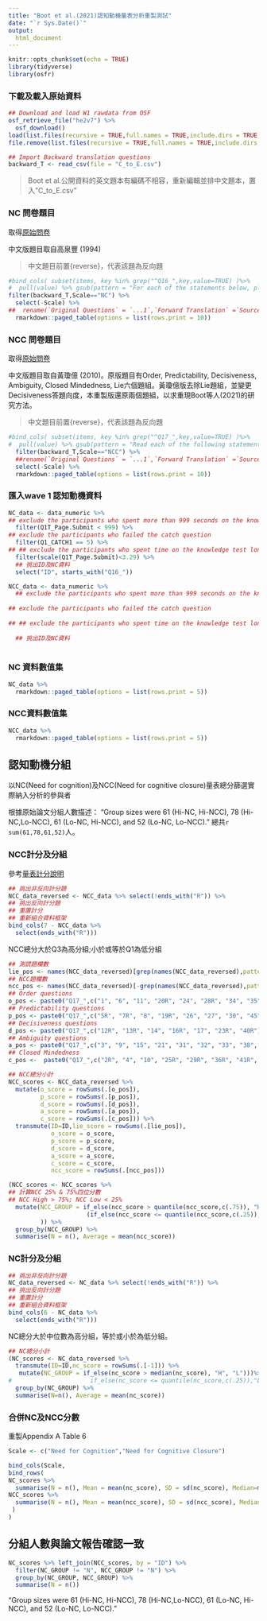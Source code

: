 ```yaml
---
title: "Boot et al.(2021)認知動機量表分析重製測試"
date: "`r Sys.Date()`"
output: 
  html_document
---
```



```r
knitr::opts_chunk$set(echo = TRUE)
library(tidyverse)
library(osfr)
```

### 下載及載入原始資料

```r
## Download and load W1 rawdata from OSF
osf_retrieve_file("he2v7") %>%
  osf_download()
load(list.files(recursive = TRUE,full.names = TRUE,include.dirs = TRUE,pattern = "*.Rdata"))
file.remove(list.files(recursive = TRUE,full.names = TRUE,include.dirs = TRUE,pattern = "*.Rdata"))

## Import Backward translation questions
backward_T <- read_csv(file = "C_to_E.csv")
```

> Boot et al.公開資料的英文題本有編碼不相容，重新編輯並排中文題本，置入"C_to_E.csv"

### NC 問卷題目

取得[原始問卷](https://www.midss.org/content/need-cognition-scale)

中文版題目取自高泉豐 (1994)

> 中文題目前置{reverse}，代表該題為反向題

```r
#bind_cols( subset(items, key %in% grep("^Q16_",key,value=TRUE) )%>%
#  pull(value) %>% gsub(pattern = "For each of the statements below, please indicate whether or not the statement is characteristic of you or of what you believe. - ",replacement = "") ,
filter(backward_T,Scale=="NC") %>% 
  select(-Scale) %>%
##  rename(`Original Questions` = `...1`,`Forward Translation` =`Source segment`, `Backward Translation` = `Target segment`) %>%
  rmarkdown::paged_table(options = list(rows.print = 10))
```


### NCC 問卷題目

取得[原始問卷](https://www.midss.org/content/need-closure-scale-nfc)

中文版題目取自黃瓊億 (2010)。原版題目有Order, Predictability, Decisiveness, Ambiguity, Closed Mindedness, Lie六個題組。黃瓊億版去除Lie題組，並變更Decisiveness答題向度，本重製版還原兩個題組，以求重現Boot等人(2021)的研究方法。

> 中文題目前置{reverse}，代表該題為反向題

```r
#bind_cols( subset(items, key %in% grep("^Q17_",key,value=TRUE) )%>%
#  pull(value) %>% gsub(pattern = "Read each of the following statements and decide how much you agree with each according to your beliefs and experiences. - ",replacement = "") ,
  filter(backward_T,Scale=="NCC") %>% 
  ##rename(`Original Questions` = `...1`,`Forward Translation` =`Source segment`, `Backward Translation` = `Target segment`) %>%
  select(-Scale) %>%
  rmarkdown::paged_table(options = list(rows.print = 10))
```

### 匯入wave 1 認知動機資料

```r
NC_data <- data_numeric %>% 
## exclude the participants who spent more than 999 seconds on the knowledge test
  filter(Q1T_Page.Submit < 999) %>%
## exclude the participants who failed the catch question
  filter(Q1_CATCH1 == 5) %>%
## ## exclude the participants who spent time on the knowledge test longer than 3.29 standardized time
  filter(scale(Q1T_Page.Submit)<3.29) %>%
  ## 挑出ID及NC資料
  select("ID", starts_with("Q16_"))
```


```r
NCC_data <- data_numeric %>%
  ## exclude the participants who spent more than 999 seconds on the knowledge test
 
## exclude the participants who failed the catch question
  
## ## exclude the participants who spent time on the knowledge test longer than 3.29 standardized time
  
  ## 挑出ID及NC資料
  
```



### NC 資料數值集

```r
NC_data %>%
  rmarkdown::paged_table(options = list(rows.print = 5))
```


### NCC資料數值集


```r
NCC_data %>%
  rmarkdown::paged_table(options = list(rows.print = 5))
```

## 認知動機分組

以NC(Need for cognition)及NCC(Need for cognitive closure)量表總分篩選實際納入分析的參與者

根據原始論文分組人數描述：
"Group sizes were 61 (Hi-NC, Hi-NCC), 78 (Hi-NC,Lo-NCC), 61 (Lo-NC, Hi-NCC), and 52 (Lo-NC, Lo-NCC)." 總共`r sum(61,78,61,52)`人。


### NCC計分及分組

參考[量表計分說明](https://www.midss.org/sites/default/files/need_for_closure_scale.pdf)

```r

## 挑出非反向計分題
NCC_data_reversed <- NCC_data %>% select(!ends_with("R")) %>%
## 挑出反向計分題
## 重置計分
## 重新組合資料框架
bind_cols(7 - NCC_data %>% 
  select(ends_with("R")))
```

NCC總分大於Q3為高分組;小於或等於Q1為低分組

```r
## 測謊題欄數
lie_pos <- names(NCC_data_reversed)[grep(names(NCC_data_reversed),pattern = "LIE")]
## NCC題欄數
ncc_pos <- names(NCC_data_reversed)[-grep(names(NCC_data_reversed),pattern = "LIE")][-1]
## Order questions
o_pos <- paste0("Q17_",c("1", "6", "11", "20R", "24", "28R", "34", "35", "37", "47R"))
## Predictability questions
p_pos <- paste0("Q17_",c("5R", "7R", "8", "19R", "26", "27", "30", "45"))
## Decisiveness questions
d_pos <- paste0("Q17_",c("12R", "13R", "14", "16R", "17", "23R", "40R"))
## Ambiguity questions
a_pos <- paste0("Q17_",c("3", "9", "15", "21", "31", "32", "33", "38", "42"))
## Closed Mindedness
c_pos <-  paste0("Q17_",c("2R", "4", "10", "25R", "29R", "36R", "41R", "44"))

## NCC總分小計
NCC_scores <- NCC_data_reversed %>%
  mutate(o_score = rowSums(.[o_pos]),
         p_score = rowSums(.[p_pos]),
         d_score = rowSums(.[d_pos]),
         a_score = rowSums(.[a_pos]),
         c_score = rowSums(.[c_pos])) %>%
  transmute(ID=ID,lie_score = rowSums(.[lie_pos]), 
            o_score = o_score,
            p_score = p_score,
            d_score = d_score,
            a_score = a_score,
            c_score = c_score,
            ncc_score = rowSums(.[ncc_pos]))

(NCC_scores <- NCC_scores %>% 
## 計算NCC 25% & 75%四位分數
## NCC High > 75%; NCC Low < 25%
  mutate(NCC_GROUP = if_else(ncc_score > quantile(ncc_score,c(.75)), "H",
                      (if_else(ncc_score <= quantile(ncc_score,c(.25)),"L","N"))                      )
         )) %>%
  group_by(NCC_GROUP) %>%
  summarise(N = n(), Average = mean(ncc_score))
```


### NC計分及分組


```r
## 挑出非反向計分題
NC_data_reversed <- NC_data %>% select(!ends_with("R")) %>%
## 挑出反向計分題
## 重置計分
## 重新組合資料框架
bind_cols(6 - NC_data %>% 
  select(ends_with("R")))
```

NC總分大於中位數為高分組，等於或小於為低分組。

```r
## NC總分小計
(NC_scores <- NC_data_reversed %>%
  transmute(ID=ID,nc_score = rowSums(.[-1])) %>%
   mutate(NC_GROUP = if_else(nc_score > median(nc_score), "H", "L")))%>%
#                      if_else(nc_score <= quantile(nc_score,c(.25)),"L","N") ))) %>%
  group_by(NC_GROUP) %>%
  summarise(N=n(), Average = mean(nc_score))
```



### 合併NC及NCC分數

重製Appendix A Table 6

```r
Scale <- c("Need for Cognition","Need for Cognitive Closure")

bind_cols(Scale,
bind_rows(
NC_scores %>% 
  summarise(N = n(), Mean = mean(nc_score), SD = sd(nc_score), Median=median(nc_score), Min = min(nc_score), Max = max(nc_score), CI_L = Mean + qnorm(.025)*SD/sqrt(n()), CI_H = Mean + qnorm(.975)*SD/sqrt(n()) ),
NCC_scores %>% 
  summarise(N = n(), Mean = mean(ncc_score), SD = sd(ncc_score), Median=median(ncc_score), Min = min(ncc_score), Max = max(ncc_score), CI_L = Mean + qnorm(.025)*SD/sqrt(n()), CI_H = Mean + qnorm(.975)*SD/sqrt(n()) )
 )
)
```


## 分組人數與論文報告確認一致

```r
NC_scores %>% left_join(NCC_scores, by = "ID") %>% 
  filter(NC_GROUP != "N", NCC_GROUP != "N") %>%
  group_by(NC_GROUP, NCC_GROUP) %>%
  summarise(N = n())
```

"Group sizes were 61 (Hi-NC, Hi-NCC), 78 (Hi-NC,Lo-NCC), 61 (Lo-NC, Hi-NCC), and 52 (Lo-NC, Lo-NCC)."



